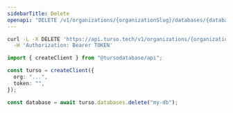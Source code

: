 ```yaml
---
sidebarTitle: Delete
openapi: "DELETE /v1/organizations/{organizationSlug}/databases/{databaseName}"
---
```


<RequestExample>

```bash cURL
curl -L -X DELETE 'https://api.turso.tech/v1/organizations/{organizationSlug}/databases/{databaseName}' \
  -H 'Authorization: Bearer TOKEN'
```

```ts Node.js
import { createClient } from "@tursodatabase/api";

const turso = createClient({
  org: "...",
  token: "",
});

const database = await turso.databases.delete("my-db");
```

</RequestExample>
